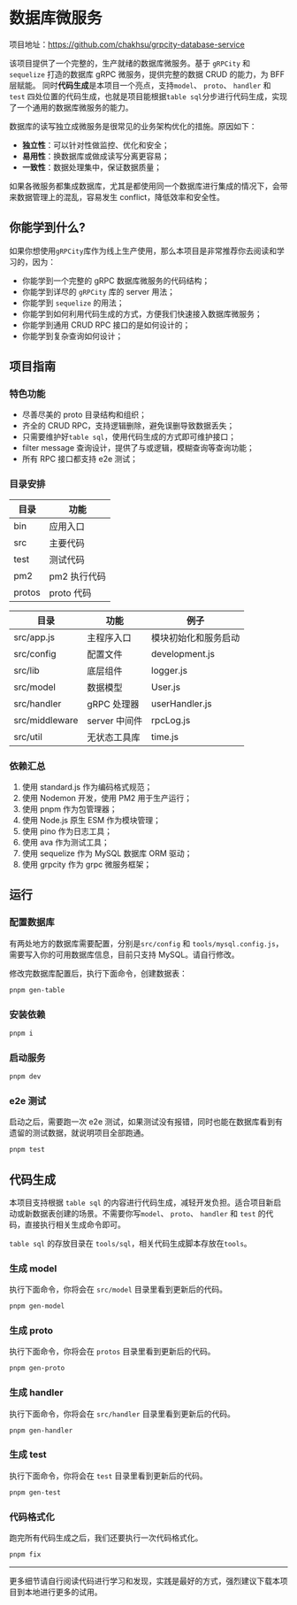 # 数据库微服务

项目地址：https://github.com/chakhsu/grpcity-database-service

该项目提供了一个完整的，生产就绪的数据库微服务。基于 `gRPCity` 和 `sequelize` 打造的数据库 gRPC 微服务，提供完整的数据 CRUD 的能力，为 BFF 层赋能。
同时**代码生成**是本项目一个亮点，支持`model`、 `proto`、 `handler` 和 `test` 四处位置的代码生成，也就是项目能根据`table sql`分步进行代码生成，实现了一个通用的数据库微服务的能力。

数据库的读写独立成微服务是很常见的业务架构优化的措施。原因如下：

- **独立性**：可以针对性做监控、优化和安全；
- **易用性**：换数据库或做成读写分离更容易；
- **一致性**：数据处理集中，保证数据质量；

如果各微服务都集成数据库，尤其是都使用同一个数据库进行集成的情况下，会带来数据管理上的混乱，容易发生 conflict，降低效率和安全性。

## 你能学到什么?

如果你想使用`gRPCity`库作为线上生产使用，那么本项目是非常推荐你去阅读和学习的，因为：

- 你能学到一个完整的 gRPC 数据库微服务的代码结构；
- 你能学到详尽的 `gRPCity` 库的 server 用法；
- 你能学到 `sequelize` 的用法；
- 你能学到如何利用代码生成的方式，方便我们快速接入数据库微服务；
- 你能学到通用 CRUD RPC 接口的是如何设计的；
- 你能学到复杂查询如何设计；

## 项目指南

### 特色功能

- 尽善尽美的 proto 目录结构和组织；
- 齐全的 CRUD RPC，支持逻辑删除，避免误删导致数据丢失；
- 只需要维护好`table sql`，使用代码生成的方式即可维护接口；
- filter message 查询设计，提供了与或逻辑，模糊查询等查询功能；
- 所有 RPC 接口都支持 e2e 测试；

### 目录安排

目录 | 功能
--- | ---
bin | 应用入口
src | 主要代码
test | 测试代码
pm2 | pm2 执行代码
protos | proto 代码

目录 | 功能 | 例子
--- | --- | ---
src/app.js | 主程序入口 | 模块初始化和服务启动
src/config | 配置文件 | development.js
src/lib | 底层组件 | logger.js
src/model | 数据模型 | User.js
src/handler | gRPC 处理器 | userHandler.js
src/middleware | server 中间件 | rpcLog.js
src/util | 无状态工具库 | time.js

### 依赖汇总

1. 使用 standard.js 作为编码格式规范；
3. 使用 Nodemon 开发，使用 PM2 用于生产运行；
4. 使用 pnpm 作为包管理器；
5. 使用 Node.js 原生 ESM 作为模块管理；
6. 使用 pino 作为日志工具；
7. 使用 ava 作为测试工具；
8. 使用 sequelize 作为 MySQL 数据库 ORM 驱动；
9. 使用 grpcity 作为 grpc 微服务框架；

## 运行

### 配置数据库

有两处地方的数据库需要配置，分别是`src/config` 和 `tools/mysql.config.js`，需要写入你的可用数据库信息，目前只支持 MySQL。请自行修改。

修改完数据库配置后，执行下面命令，创建数据表：

```sh
pnpm gen-table
```

### 安装依赖

```sh
pnpm i
```

### 启动服务

```sh
pnpm dev
```

### e2e 测试

启动之后，需要跑一次 e2e 测试，如果测试没有报错，同时也能在数据库看到有遗留的测试数据，就说明项目全部跑通。

```sh
pnpm test
```

## 代码生成

本项目支持根据 `table sql` 的内容进行代码生成，减轻开发负担。适合项目新启动或新数据表创建的场景。不需要你写`model`、 `proto`、 `handler` 和 `test` 的代码，直接执行相关生成命令即可。

`table sql` 的存放目录在 `tools/sql`，相关代码生成脚本存放在`tools`。

### 生成 model

执行下面命令，你将会在 `src/model` 目录里看到更新后的代码。
```sh
pnpm gen-model
```

### 生成 proto

执行下面命令，你将会在 `protos` 目录里看到更新后的代码。
```sh
pnpm gen-proto
```

### 生成 handler

执行下面命令，你将会在 `src/handler` 目录里看到更新后的代码。
```sh
pnpm gen-handler
```

### 生成 test

执行下面命令，你将会在 `test` 目录里看到更新后的代码。
```sh
pnpm gen-test
```

### 代码格式化

跑完所有代码生成之后，我们还要执行一次代码格式化。

```sh
pnpm fix
```

---

更多细节请自行阅读代码进行学习和发现，实践是最好的方式，强烈建议下载本项目到本地进行更多的试用。
